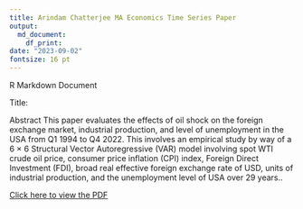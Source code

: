 ```yaml
---
title: Arindam Chatterjee MA Economics Time Series Paper
output:
  md_document:
    df_print: 
date: "2023-09-02"
fontsize: 16 pt
---
```


R Markdown Document

Title: 

Abstract
This paper evaluates the effects of oil shock on the foreign exchange market, industrial production, and level of unemployment in the USA from Q1 1994 to Q4 2022. This involves an empirical study by way of a 6 × 6 Structural Vector Autoregressive (VAR) model involving spot WTI crude oil price, consumer price inflation (CPI) index, Foreign Direct Investment (FDI), broad real effective foreign exchange rate of USD, units of industrial production, and the unemployment level of USA over 29 years..


[Click here to view the PDF](https://drive.google.com/file/d/14Zn7zW8xTz69OigMWnm6BliiOoOeZ0jk/view?usp=share_link)

